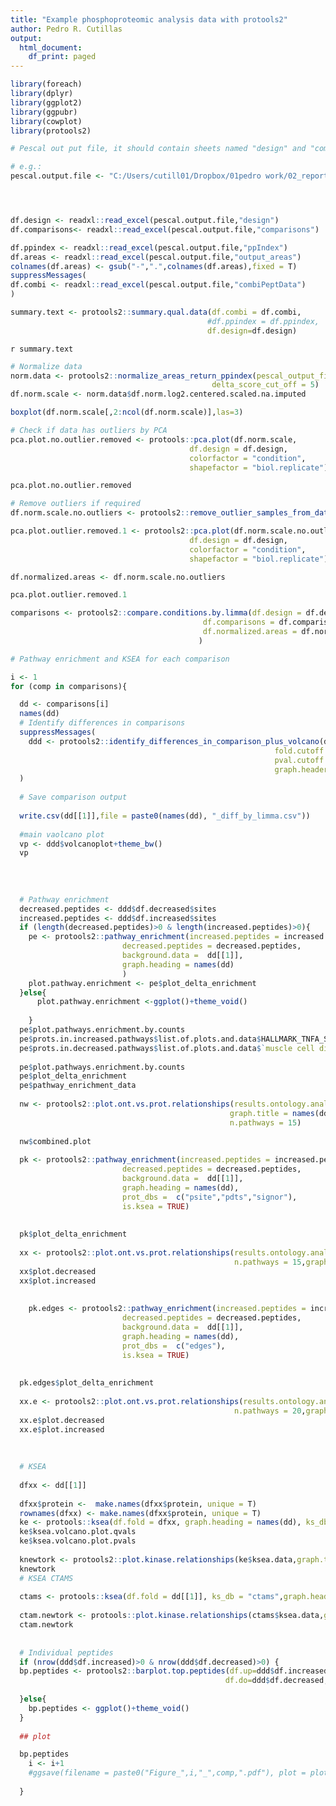 ```yaml
---
title: "Example phosphoproteomic analysis data with protools2"
author: Pedro R. Cutillas
output:
  html_document:
    df_print: paged
---
```


```r
library(foreach)
library(dplyr)
library(ggplot2)
library(ggpubr)
library(cowplot)
library(protools2)

# Pescal out put file, it should contain sheets named "design" and "comparisons" in addition to "output_areas" and "combiPeptData"

# e.g.:
pescal.output.file <- "C:/Users/cutill01/Dropbox/01pedro work/02_reports/04_Mass Spec Facility Work/MaruanGKSplusKIs.xlsm"




df.design <- readxl::read_excel(pescal.output.file,"design")
df.comparisons<- readxl::read_excel(pescal.output.file,"comparisons")

df.ppindex <- readxl::read_excel(pescal.output.file,"ppIndex")
df.areas <- readxl::read_excel(pescal.output.file,"output_areas")
colnames(df.areas) <- gsub("-",".",colnames(df.areas),fixed = T)
suppressMessages(
df.combi <- readxl::read_excel(pescal.output.file,"combiPeptData")
)

summary.text <- protools2::summary.qual.data(df.combi = df.combi,
                                            #df.ppindex = df.ppindex,
                                            df.design=df.design)
```
`r summary.text`

```r
# Normalize data
norm.data <- protools2::normalize_areas_return_ppindex(pescal_output_file = pescal.output.file,
                                             delta_score_cut_off = 5)
df.norm.scale <- norm.data$df.norm.log2.centered.scaled.na.imputed

boxplot(df.norm.scale[,2:ncol(df.norm.scale)],las=3)
```


```r
# Check if data has outliers by PCA
pca.plot.no.outlier.removed <- protools::pca.plot(df.norm.scale,
                                        df.design = df.design,
                                        colorfactor = "condition",
                                        shapefactor = "biol.replicate")

pca.plot.no.outlier.removed

```


```r
# Remove outliers if required
df.norm.scale.no.outliers <- protools2::remove_outlier_samples_from_dataset(df.norm.scale)

pca.plot.outlier.removed.1 <- protools2::pca.plot(df.norm.scale.no.outliers,
                                        df.design = df.design,
                                        colorfactor = "condition",
                                        shapefactor = "biol.replicate")

df.normalized.areas <- df.norm.scale.no.outliers

pca.plot.outlier.removed.1
```


```r

comparisons <- protools2::compare.conditions.by.limma(df.design = df.design,
                                           df.comparisons = df.comparisons,
                                           df.normalized.areas = df.norm.scale.no.outliers
                                          )

```



```r

# Pathway enrichment and KSEA for each comparison

i <- 1
for (comp in comparisons){

  dd <- comparisons[i]
  names(dd)
  # Identify differences in comparisons
  suppressMessages(
    ddd <- protools2::identify_differences_in_comparison_plus_volcano(dd[[1]], 
                                                           fold.cutoff = 0, 
                                                           pval.cutoff = 0.01,
                                                           graph.header=names(dd))
  )
  
  # Save comparison output
  
  write.csv(dd[[1]],file = paste0(names(dd), "_diff_by_limma.csv"))
  
  #main vaolcano plot
  vp <- ddd$volcanoplot+theme_bw()
  vp
  
  
  
  
  # Pathway enrichment
  decreased.peptides <- ddd$df.decreased$sites
  increased.peptides <- ddd$df.increased$sites
  if (length(decreased.peptides)>0 & length(increased.peptides)>0){
    pe <- protools2::pathway_enrichment(increased.peptides = increased.peptides,
                         decreased.peptides = decreased.peptides,
                         background.data =  dd[[1]], 
                         graph.heading = names(dd)
                         )
    plot.pathway.enrichment <- pe$plot_delta_enrichment
  }else{
      plot.pathway.enrichment <-ggplot()+theme_void()
    
    }
  pe$plot.pathways.enrichment.by.counts
  pe$prots.in.increased.pathways$list.of.plots.and.data$HALLMARK_TNFA_SIGNALING_VIA_NFKB$dot.pot
  pe$prots.in.decreased.pathways$list.of.plots.and.data$`muscle cell differentiation [GO:0042692]`$dot.pot
  
  pe$plot.pathways.enrichment.by.counts
  pe$plot_delta_enrichment
  pe$pathway_enrichment_data
  
  nw <- protools2::plot.ont.vs.prot.relationships(results.ontology.analysis= pe$pathway_enrichment_data,
                                                 graph.title = names(dd),
                                                 n.pathways = 15)
  
  nw$combined.plot
  
  pk <- protools2::pathway_enrichment(increased.peptides = increased.peptides,
                         decreased.peptides = decreased.peptides,
                         background.data =  dd[[1]], 
                         graph.heading = names(dd),
                         prot_dbs =  c("psite","pdts","signor"),
                         is.ksea = TRUE)
  
  
  pk$plot_delta_enrichment
  
  xx <- protools2::plot.ont.vs.prot.relationships(results.ontology.analysis = pk$pathway_enrichment_data,
                                                  n.pathways = 15,graph.title = names(dd))
  xx$plot.decreased
  xx$plot.increased
  
  
    pk.edges <- protools2::pathway_enrichment(increased.peptides = increased.peptides,
                         decreased.peptides = decreased.peptides,
                         background.data =  dd[[1]], 
                         graph.heading = names(dd),
                         prot_dbs =  c("edges"),
                         is.ksea = TRUE)
  
  
  pk.edges$plot_delta_enrichment
  
  xx.e <- protools2::plot.ont.vs.prot.relationships(results.ontology.analysis = pk.edges$pathway_enrichment_data,
                                                  n.pathways = 20,graph.title = names(dd))
  xx.e$plot.decreased
  xx.e$plot.increased
  
  
  
  # KSEA
  
  dfxx <- dd[[1]]
  
  dfxx$protein <-  make.names(dfxx$protein, unique = T)
  rownames(dfxx) <- make.names(dfxx$protein, unique = T)
  ke <- protools::ksea(df.fold = dfxx, graph.heading = names(dd), ks_db = "psite")
  ke$ksea.volcano.plot.qvals
  ke$ksea.volcano.plot.pvals
  
  knewtork <- protools2::plot.kinase.relationships(ke$ksea.data,graph.title = names(dd),pval.cutoff = 0.05)
  knewtork
  # KSEA CTAMS
  
  ctams <- protools::ksea(df.fold = dd[[1]], ks_db = "ctams",graph.heading = names(dd))
  
  ctam.newtork <- protools::plot.kinase.relationships(ctams$ksea.data,graph.title = names(dd),pval.cutoff = 0.05)
  ctam.newtork
  
  
  # Individual peptides
  if (nrow(ddd$df.increased)>0 & nrow(ddd$df.decreased)>0) {
  bp.peptides <- protools2::barplot.top.peptides(df.up=ddd$df.increased,
                                                df.do=ddd$df.decreased,graph.heading=names(dd))
  
  }else{
    bp.peptides <- ggplot()+theme_void()
  }
  
  ## plot

  bp.peptides
    i <- i+1
    #ggsave(filename = paste0("Figure_",i,"_",comp,".pdf"), plot = plot.all, width = 12,height = 15)
  
  }  
  
```



